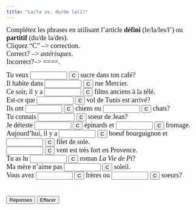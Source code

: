 ```yaml
---
title: "Le/la vs. du/de la(1)"
---
```


<p align=left><font face="Garamond" size="4">Complétez les phrases en utilisant l'article <strong>défini</strong> (le/la/les/l') ou <strong>partitif</strong> (du/de la/des).<br>
        Cliquez "C" --&gt; correction.<br>
        Correct? --&gt; *astérisques*. <br>
        Incorrect?--&gt; ====.</font></p>

        
 <form action="" method=post>
              <font face="Garamond" size="4"> Tu veux 
              <input size=9 name=item1>
              <input onClick="dasher(form.item1, 'du')" type=button value=C name=Button>
              sucre dans ton café?<br>
              Il habite dans 
              <input size=9 name=item2>
              <input onClick="dasher(form.item2, 'la')" type=button value=C name=Button>
              rue Mercier.<br>
              Ce soir, il y a 
              <input size=9 name=item3>
              <input onClick="dasher(form.item3, 'des')" type=button value=C name=Button>
              films anciens à la télé.<br>
              Est-ce que 
              <input size=9 name=item4>
              <input onClick="dasher(form.item4, 'le')" type=button value=C name=Button>
              vol de Tunis est arrivé?<br>
              Ils ont 
              <input size=9 name=item5>
              <input onClick="dasher(form.item5, 'des')" type=button value=C name=Button>
              chiens ou 
              <input size=9 name=item6>
              <input onClick="dasher(form.item6, 'des')" type=button value=C name=Button>
              chats?<br>
              Tu connais 
              <input size=9 name=item7>
              <input onClick="dasher(form.item7, 'la')" type=button value=C name=Button>
              soeur de Jean?<br>
              Je déteste 
              <input size=9 name=item8>
              <input onClick="dasher(form.item8, 'les')" type=button value=C name=Button>
              épinards et 
              <input size=9 name=item9>
              <input onClick="dasher(form.item9, 'le')" type=button value=C name=Button>
              fromage.<br>
              Aujourd'hui, il y a 
              <input size=9 name=item10>
              <input onClick="dasher(form.item10, 'du')" type=button value=C name=Button>
              boeuf bourguignon et 
              <input size=9 name=item11>
              <input onClick="dasher(form.item11, 'du')" type=button value=C name=Button>
              filet de sole.<br>
              <input size=9 name=item12>
              <input onClick="dasher(form.item12, 'Le')" type=button value=C name=Button>
              vent est très fort en Provence.<br>
              Tu as lu 
              <input size=9 name=item13>
              <input onClick="dasher(form.item13, 'le')" type=button value=C name=Button>
              roman <i>La Vie de Pi</i>?<br>
              Ma mère n'aime pas 
              <input size=9 name=item14>
              <input onClick="dasher(form.item14, 'le')" type=button value=C name=Button>
              soleil.<br>
              Vous avez 
              <input size=9 name=item15>
              <input onClick="dasher(form.item15, 'des')" type=button value=C name=Button>
              frères ou 
              <input size=9 name=item16>
              <input onClick="dasher(form.item16, 'des')" type=button value=C name=Button>
              soeurs? <br>
              <br>
              <br>
              <input onClick="form.item1.value='du';form.item2.value='la';form.item3.value='des';form.item4.value='le';form.item5.value='des';form.item6.value='des';form.item7.value='la';form.item8.value='les';form.item9.value='le';form.item10.value='du';form.item11.value='du';form.item12.value='Le';form.item13.value='le';form.item14.value='le';form.item15.value='des';form.item16.value='des';" type=button value="Réponses" name=Button>
              <input onClick="form.item1.value='';form.item2.value='';form.item3.value='';form.item4.value='';form.item5.value='';form.item6.value='';form.item7.value='';form.item8.value='';form.item9.value='';form.item10.value='';form.item11.value='';form.item12.value='';form.item13.value='';form.item14.value='';form.item15.value='';form.item16.value='';" type=button value="Effacer" name=Button>
              </font> 
            </form>

<SCRIPT Language="JavaScript">
//  This code is based on George Mitrevski's original CLOZE code.  
//  Dennie Hoopingarner modified it to provide more detailed feedback about the user's responses, 
//  in a manner similar to the Dasher program.
//  You are welcome to use and modify this code, but please give credit where credit is due. 
//  Dennie Hoopingarner, Michigan State University  hooping4@msu.edu
//  Content by: Alison Murray Levine, University of Virginia, alevine@virginia.edu, 
function dasher(Student, Correct) {
var studentAnswer = Student.value;
var correctAnswer = Correct;
result = ""
for (var c = 0; c< correctAnswer.length; c ++) {
	var CorrectX = correctAnswer.charAt(c);
	var StudentX = studentAnswer.charAt(c);
	if (CorrectX == StudentX) {
	result = result + CorrectX;
	}
	else {
	result = result +  "=";
	}
}
Student.value = result;
    if (studentAnswer == correctAnswer){
    Student.value = "*" + studentAnswer + "*";
    }
}

<!-- done hiding --></SCRIPT>